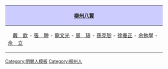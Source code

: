 {|align="center" style="border:1px solid #AAAAAA; margin-top:5px; margin-bottom:5px;"
!style="background-color:#CCCCFF;"|[[柳州八賢]]
|-
|　[[戴欽|戴　欽]] - [[張翀 (嘉靖進士)|張　翀]] - [[龍文光]] - [[周琦 (成化進士)|周　琦]] - [[孫克恕]] - [[徐養正]] - [[佘勉學]] - [[佘立|佘　立]]　
|}
<noinclude>[[Category:明朝人模板]][[Category:柳州人]]</noinclude>